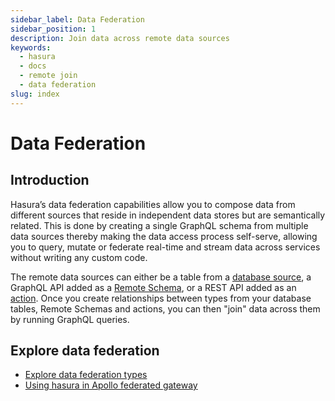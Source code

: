 ```yaml
---
sidebar_label: Data Federation
sidebar_position: 1
description: Join data across remote data sources
keywords:
  - hasura
  - docs
  - remote join
  - data federation
slug: index
---
```


# Data Federation

## Introduction

Hasura’s data federation capabilities allow you to compose data from different sources that reside in independent data
stores but are semantically related. This is done by creating a single GraphQL schema from multiple data sources thereby
making the data access process self-serve, allowing you to query, mutate or federate real-time and stream data across
services without writing any custom code.

The remote data sources can either be a table from a [database source](/databases/index.mdx), a GraphQL API added as a
[Remote Schema](/remote-schemas/index.mdx), or a REST API added as an [action](/actions/index.mdx). Once you create
relationships between types from your database tables, Remote Schemas and actions, you can then "join" data across them
by running GraphQL queries.

## Explore data federation

- [Explore data federation types](/data-federation/data-federation-types.mdx)
- [Using hasura in Apollo federated gateway](/data-federation/apollo-federation.mdx)
